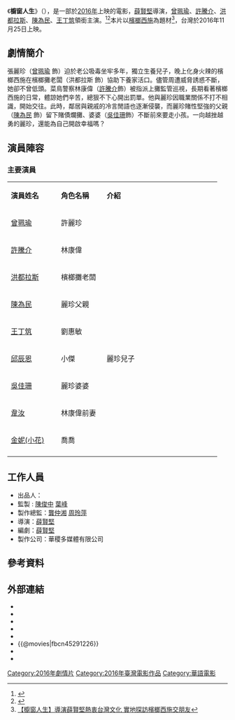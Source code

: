 {{Infobox Film
| name           = 櫥窗人生
| original_name  = Betelnut Girls
| image          =
| image_size     =
| caption        =
| based_on       =
| 監製           = 
| 製作人         = 
| 導演           = [[薛賢堅|薛賢堅]]
| 編劇           = 薛賢堅
| 主演           = [[曾珮瑜|曾珮瑜]]、[[許騰介|許騰介]]、[[洪都拉斯_(藝人)|洪都拉斯]]、[[陳為民|陳為民]]、[[王丁筑|王丁筑]]
| 配樂           = Juan Carlos Rodríguez
| 攝影           = 廖敬堯
| 剪輯           = Donna Mathewson、陳湘晉
| 製片商         = 
| 發行商         = 華聯國際
| 產地           = {{台灣電影產地}}
| 上映日期       = {{film date|2016|11|25|台灣}}
| 語言           = [[國語|國語]]
| tw_name        =
}}
《'''櫥窗人生'''》（{{lang-en|'''''Betelnut Girls'''''}}），是一部於[[2016年電影列表|2016年]]上映的電影，[[薛賢堅|薛賢堅]]導演，[[曾珮瑜|曾珮瑜]]、[[許騰介|許騰介]]、[[洪都拉斯_(藝人)|洪都拉斯]]、[[陳為民|陳為民]]、[[王丁筑|王丁筑]]領銜主演。<ref>{{Cite web |url=http://www.chinatimes.com/realtimenews/20161028002048-260404 |title=曾珮瑜想脫「小褲褲」 櫥窗人生打破禁錮 |access-date=2016-11-07 |archive-date=2018-09-17 |archive-url=https://web.archive.org/web/20180917025345/http://www.chinatimes.com/realtimenews/20161028002048-260404 |dead-url=no }}</ref><ref>{{Cite web |url=http://star.ettoday.net/news/804261 |title=陳為民演賭徒拋妻棄女　女兒冒雨衝進賭場怒吼眾人嚇傻 |access-date=2016-11-07 |archive-date=2017-02-07 |archive-url=https://web.archive.org/web/20170207031708/http://star.ettoday.net/news/804261 |dead-url=no }}</ref>本片以[[檳榔西施|檳榔西施]]為題材<ref>[http://times.hinet.net/news/19534840 【櫥窗人生】導演薛賢堅熱衷台灣文化 實地探訪檳榔西施交朋友]</ref>，台灣於2016年11月25日上映。

== 劇情簡介 ==
張麗珍（[[曾珮瑜|曾珮瑜]] 飾）迫於老公吸毒坐牢多年，獨立生養兒子，晚上化身火辣的檳榔西施在檳榔攤老闆（洪都拉斯 飾）協助下養家活口。儘管周遭威脅誘惑不斷，她卻不曾低頭。菜鳥警察林康偉（[[許騰介|許騰介]]飾）被指派上攤監管巡視，長期看著檳榔西施的日常，體諒她們辛苦，總狠不下心開出罰單。他與麗珍因職業關係不打不相識，開始交往。此時，鄰居與親戚的冷言閒語也逐漸侵襲，而麗珍賭性堅強的父親（[[陳為民|陳為民]] 飾）留下賭債爛攤、婆婆（[[吳佳珊|吳佳珊]]飾）不斷前來要走小孩。一向越挫越勇的麗珍，還能為自己開啟幸福嗎？

== 演員陣容 ==
=== 主要演員 ===
{|class="wikitable" width="60%"
|- style="background:#AFC7BA; color:snow" align=center
|style="width:22%"|'''演員姓名'''||style="width:20%"|'''角色名稱'''||style="width:50%"|'''介紹'''
|-
! [[曾珮瑜|曾珮瑜]]
!許麗珍
|
|-
! [[許騰介|許騰介]]
!林康偉
|
|-
! [[洪都拉斯_(藝人)|洪都拉斯]]
!檳榔攤老闆
|
|-
! [[陳為民|陳為民]]
!麗珍父親
|
|-
! [[王丁筑|王丁筑]]
!劉惠敏
|
|-
! [[邱辰恩|邱辰恩]]
!小傑
|麗珍兒子
|-
! [[吳佳珊|吳佳珊]]
!麗珍婆婆
|
|-
! [[韋汝|韋汝]]
!林康偉前妻
|
|-
! [[金妮(小花)|金妮(小花)]]
!喬喬
|
|-
|}

== 工作人員 ==
*出品人：
*監製 : [[陳俊中|陳俊中]] [[葉峰|葉峰]]
*製作總監：[[龔仲湘|龔仲湘]] [[周玲萍|周玲萍]]
*導演：[[薛賢堅|薛賢堅]]
*編劇：[[薛賢堅|薛賢堅]]
*製作公司：華稷多媒體有限公司

== 參考資料 ==
{{reflist}}

== 外部連結 ==
* {{Facebook|hualienmedia|華聯國際}}
* {{Amg movie|672357}}
* {{douban}}
* {{mtime|237233}}
* {{hkmdb title|19191}}
* {{@movies|fbcn45291226}}
* {{Yahoomovie id|6558}}
* {{imdb title|5291226}}

[[Category:2016年劇情片|Category:2016年劇情片]]
[[Category:2016年臺灣電影作品|Category:2016年臺灣電影作品]]
[[Category:華語電影|Category:華語電影]]
